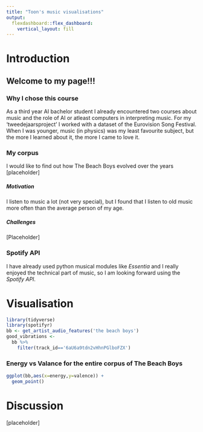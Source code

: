 ```yaml
---
title: "Toon's music visualisations"
output: 
  flexdashboard::flex_dashboard:
    vertical_layout: fill
---
```


# Introduction
## Welcome to my page!!!
### Why I chose this course
As a third year AI bachelor student I already encountered two courses about music and the role of AI or atleast computers in interpreting music. For my 'tweedejaarsproject' I worked with a dataset of the Eurovision Song Festival. When I was younger, music (in physics) was my least favourite subject, but the more I learned about it, the more I came to love it.

### My corpus
I would like to find out how The Beach Boys evolved over the years [placeholder]

##### Motivation
I listen to music a lot (not very special), but I found that I listen to old music more often than the average person of my age. 

##### Challenges
[Placeholder]

### Spotify API
I have already used python musical modules like <em>Essentia</em> and I really enjoyed the technical part of music, so I am looking forward using the <em>Spotify API</em>.

# Visualisation
```r
library(tidyverse)
library(spotifyr)
bb <- get_artist_audio_features('the beach boys')
good_vibrations <- 
  bb %>% 
    filter(track_id=='6aU6a9tdn2vHhnPGlboFZX')

```


### Energy vs Valance for the entire corpus of The Beach Boys
```r
ggplot(bb,aes(x=energy,y=valence)) +
  geom_point()
```

# Discussion
[placeholder]